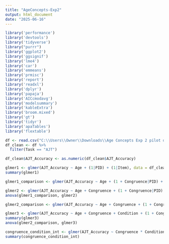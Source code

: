 ```yaml
---
title: "AgeConcepts-Exp2"
output: html_document
date: "2025-06-16"
---
```

```r
library('performance')
library('devtools')
library('tidyverse')
library("purrr")
library('ggplot2')
library('ggsignif')
library('lme4')
library('car')
library('emmeans')
library('prmisc')
library('report')
library('readxl')
library('dplyr')
library('papaja')
library('AICcmodavg')
library('modelsummary')
library('kableExtra')
library('broom.mixed')
library('gt')
library('tidyr')
library('apaTables')
library('flextable')
```

```r
df <- read.csv("C:\\Users\\Owner\\Downloads\\Age Concepts Exp 2 pilot data - Data.csv")
df_clean <- df %>%
  filter(Task == "AJT")
```

```r
df_clean$AJT_Accuracy <- as.numeric(df_clean$AJT_Accuracy)
```

```r
glmer1 <- glmer(AJT_Accuracy ~ Age + (1|PID) + (1|Item), data = df_clean, family = 'binomial', control = glmerControl(optimizer = "bobyqa"))
summary(glmer1)
```
```r
glmer1_comparison <- glmer(AJT_Accuracy ~ Age + (1 + Congruence|PID) + (1|Item), data = df_clean, family = 'binomial', control = glmerControl(optimizer = "bobyqa"))
```
```r
glmer2 <- glmer(AJT_Accuracy ~ Age + Congruence + (1 + Congruence|PID) + (1|Item), data = df_clean, family = 'binomial', control = glmerControl(optimizer = "bobyqa"))
anova(glmer1_comparison, glmer2)
```
```r
glmer2_comparison <- glmer(AJT_Accuracy ~ Age + Congruence + (1 + Congruence|PID) + (1 + Condition|Item), data = df_clean, family = 'binomial', control = glmerControl(optimizer = "bobyqa"))
```
```r
glmer3 <- glmer(AJT_Accuracy ~ Age + Congruence + Condition + (1 + Congruence|PID) + (1 + Condition|Item), data = df_clean, family = 'binomial', control = glmerControl(optimizer = "bobyqa"))
summary(glmer3)
anova(glmer2_comparison, glmer3)
```
```r
congruence_condition_int <- glmer(AJT_Accuracy ~ Congruence * Condition + (1|PID) + (1|Item), data = df_clean, family = 'binomial', control = glmerControl(optimizer = "bobyqa"))
summary(congruence_condition_int)
```






